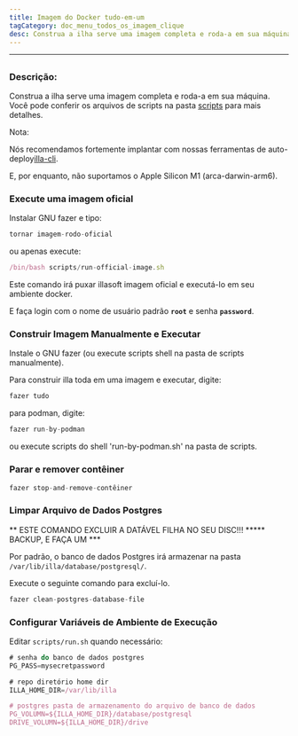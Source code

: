 ```yaml
---
title: Imagem do Docker tudo-em-um
tagCategory: doc_menu_todos_os_imagem_clique
desc: Construa a ilha serve uma imagem completa e roda-a em sua máquina.
---
```


* * *

## <Heading hidden>Docker all-in-one Image</Heading>

### Descrição:

Construa a ilha serve uma imagem completa e roda-a em sua máquina. Você pode conferir os arquivos de scripts na pasta [scripts](https://github.com/illacloud/deploy-illa-manually/blob/main/docker/scripts) para mais detalhes.

Nota:

Nós recomendamos fortemente implantar com nossas ferramentas de auto-deploy[illa-cli](https://github.com/illacloud/illa).

E, por enquanto, não suportamos o Apple Silicon M1 (arca-darwin-arm6).

### Execute uma imagem oficial

Instalar GNU fazer e tipo:

```jsx
tornar imagem-rodo-oficial
```

ou apenas execute:

```jsx
/bin/bash scripts/run-official-image.sh
```

Este comando irá puxar illasoft imagem oficial e executá-lo em seu ambiente docker.

E faça login com o nome de usuário padrão **`root`** e senha **`password`**.

### Construir Imagem Manualmente e Executar

Instale o GNU fazer (ou execute scripts shell na pasta de scripts manualmente).

Para construir illa toda em uma imagem e executar, digite:

```jsx
fazer tudo
```

para podman, digite:

```jsx
fazer run-by-podman
```

ou execute scripts do shell 'run-by-podman.sh' na pasta de scripts.

### Parar e remover contêiner

```jsx
fazer stop-and-remove-contêiner
```

### Limpar Arquivo de Dados Postgres

** ESTE COMANDO EXCLUIR A DATÁVEL FILHA NO SEU DISC!!! \*\*\*** BACKUP, E FAÇA UM \*\*\*

Por padrão, o banco de dados Postgres irá armazenar na pasta `/var/lib/illa/database/postgresql/`.

Execute o seguinte comando para excluí-lo.

```jsx
fazer clean-postgres-database-file
```

### Configurar Variáveis de Ambiente de Execução

Editar `scripts/run.sh` quando necessário:

```jsx
# senha do banco de dados postgres
PG_PASS=mysecretpassword

# repo diretório home dir
ILLA_HOME_DIR=/var/lib/illa

# postgres pasta de armazenamento do arquivo de banco de dados
PG_VOLUMN=${ILLA_HOME_DIR}/database/postgresql
DRIVE_VOLUMN=${ILLA_HOME_DIR}/drive
```
